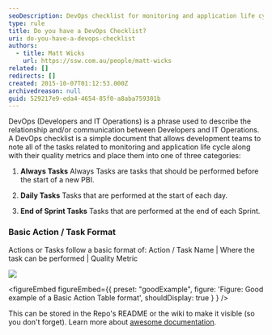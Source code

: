 ```yaml
---
seoDescription: DevOps checklist for monitoring and application life cycle management, ensuring quality metrics are tracked across three categories - Always Tasks, Daily Tasks, and End of Sprint Tasks.
type: rule
title: Do you have a DevOps Checklist?
uri: do-you-have-a-devops-checklist
authors:
  - title: Matt Wicks
    url: https://ssw.com.au/people/matt-wicks
related: []
redirects: []
created: 2015-10-07T01:12:53.000Z
archivedreason: null
guid: 529217e9-eda4-4654-85f0-a8aba759301b
---
```


DevOps (Developers and IT Operations) is a phrase used to describe the relationship and/or communication between Developers and IT Operations.
A DevOps checklist is a simple document that allows development teams to note all of the tasks related to monitoring and application life cycle along with their quality metrics and place them into one of three categories:

1. **Always Tasks**
   Always Tasks are tasks that should be performed before the start of a new PBI.

2. **Daily Tasks**
   Tasks that are performed at the start of each day.

3. **End of Sprint Tasks**
   Tasks that are performed at the end of each Sprint.

### Basic Action / Task Format

Actions or Tasks follow a basic format of: Action / Task Name | Where the task can be performed | Quality Metric

![](Action-Table.png)

<figureEmbed figureEmbed={{
  preset: "goodExample",
  figure: 'Figure: Good example of a Basic Action Table format',
  shouldDisplay: true
} } />


This can be stored in the Repo's README or the wiki to make it visible (so you don't forget). Learn more about [awesome documentation](/awesome-documentation/).